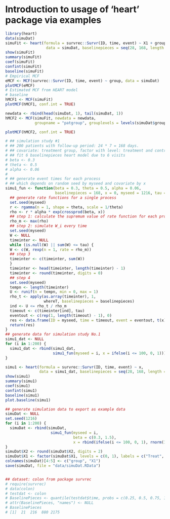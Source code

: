 # Introduction to usage of 'heart' package via examples

```r
library(heart)
data(simuDat)
simuFit <- heart(formula = survrec::Survr(ID, time, event) ~ X1 + group, 
                  data = simuDat, baselinepieces = seq(28, 168, length = 6))
show(simuFit) 
summary(simuFit)
coef(simuFit)
confint(simuFit)
baseline(simuFit)
# Empirical MCF
eMCF <- MCF(survrec::Survr(ID, time, event) ~ group, data = simuDat)
plotMCF(eMCF)
# Estimated MCF from HEART model
# baseline
hMCF1 <- MCF(simuFit)
plotMCF(hMCF1, conf.int = TRUE)

newdata <- rbind(head(simuDat, 1), tail(simuDat, 1))
hMCF2 <- MCF(simuFit, newdata = newdata, 
             groupname = "patgroup", grouplevels = levels(simuDat$group))

plotMCF(hMCF2, conf.int = TRUE)

```

```r
# ## simulation study #1
# ## 200 patients with follow-up period: 24 * 7 = 168 days.
# ## covariate: treatment group, factor with level: treatment and control
# ## fit 6 baselinepieces heart model due to 6 visits
# beta <- 0.3
# theta <- 0.5
# alpha <- 0.06
# 
# ## generate event times for each process 
# ## which depends on random seed by myseed and covariate by x
simu1_fun <- function(beta = 0.3, theta = 0.5, alpha = 0.06, 
                      baselinepieces = 168, x = 0, myseed = 1216, tau = 168) {
  ## generate rate functions for a single process
  set.seed(myseed)
  r <- rgamma(n = 1, shape = theta, scale = 1/theta)
  rho <- r * alpha * exp(crossprod(beta, x))
  ## step 1: calculate the supremum value of rate function for each process
  rho_m <- max(rho)
  ## step 2: simulate W_i every time
  set.seed(myseed)
  W <- NULL
  timeinter <- NULL
  while (is.null(W) || sum(W) <= tau) {
  W <- c(W, rexp(n = 1, rate = rho_m))
  ## step 3
  timeinter <- c(timeinter, sum(W))
  }
  timeinter <- head(timeinter, length(timeinter) - 1)
  timeinter <- round(timeinter, digits = 0)
  ## step 4
  set.seed(myseed)
  tempn <- length(timeinter)
  U <- runif(n = tempn, min = 0, max = 1)
  rho_t <- apply(as.array(timeinter), 1, 
                 whereT, baselinepieces = baselinepieces)
  ind <- U <= rho_t / rho_m
  timeout <- c(timeinter[ind], tau)
  eventout <- c(rep(1, length(timeout) - 1), 0)
  res <- data.frame(ID = myseed, time = timeout, event = eventout, t(x))
  return(res)
}
## generate data for simulation study No.1
simu1_dat <- NULL
for (i in 1:200) {
  simu1_dat <- rbind(simu1_dat, 
                     simu1_fun(myseed = i, x = ifelse(i <= 100, 0, 1)))
}

simu1 <- heart(formula = survrec::Survr(ID, time, event) ~ x, 
               data = simu1_dat, baselinepieces = seq(28, 168, length = 5))
show(simu1) 
summary(simu1)
coef(simu1)
confint(simu1)
baseline(simu1)
plot.baseline(simu1)

## generate simulation data to export as example data 
simuDat <- NULL
set.seed(1216)
for (i in 1:200) {
  simuDat <- rbind(simuDat, 
                    simu1_fun(myseed = i,
                              beta = c(0.3, 1.5),
                              x = rbind(ifelse(i <= 100, 0, 1), rnorm(1))))
}
simuDat$X2 <- round(simuDat$X2, digits = 2)
simuDat$X1 <- factor(simuDat$X1, levels = c(0, 1), labels = c("Treat", "Contr"))
colnames(simuDat)[4:5] <- c("group", "X1")
save(simuDat, file = "data/simuDat.RData")


## dataset: colon from package survrec
# require(survrec)
# data(colon)
# testdat <- colon
# BaselinePieces <- quantile(testdat$time, probs = c(0.25, 0.5, 0.75, 1))
# attr(BaselinePieces, "names") <- NULL
# BaselinePieces
# [1]  21  216  880 2175
```
